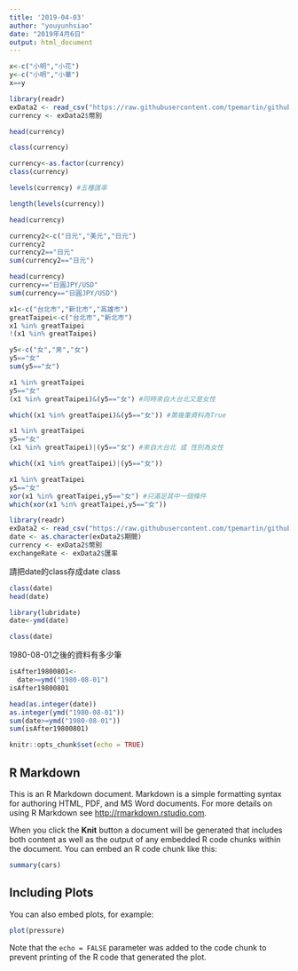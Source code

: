 ```yaml
---
title: '2019-04-03'
author: "youyunhsiao"
date: "2019年4月6日"
output: html_document
---
```

```r
x<-c("小明","小花")
y<-c("小明","小華")
x==y
```
```r
library(readr)
exData2 <- read_csv("https://raw.githubusercontent.com/tpemartin/github-data/master/exData2.csv")
currency <- exData2$幣別
```

```r
head(currency)
```

```r
class(currency)
```

```r
currency<-as.factor(currency)
class(currency)
```

```r
levels(currency) #五種匯率
```

```r
length(levels(currency))
```

```r
head(currency)
```

```r
currency2<-c("日元","美元","日元")
currency2
currency2=="日元"
sum(currency2=="日元")
```

```r
head(currency)
currency=="日圓JPY/USD"
sum(currency=="日圓JPY/USD")
```

```r
x1<-c("台北市","新北市","高雄市")
greatTaipei<-c("台北市","新北市")
x1 %in% greatTaipei
!(x1 %in% greatTaipei)
```

```r
y5<-c("女","男","女")
y5=="女"
sum(y5=="女")
```
```r
x1 %in% greatTaipei
y5=="女"
(x1 %in% greatTaipei)&(y5=="女") #同時來自大台北又是女性
```

```r
which((x1 %in% greatTaipei)&(y5=="女")) #第幾筆資料為True
```

```r
x1 %in% greatTaipei
y5=="女"
(x1 %in% greatTaipei)|(y5=="女") #來自大台北 或 性別為女性
```

```r
which((x1 %in% greatTaipei)|(y5=="女"))
```

```r
x1 %in% greatTaipei
y5=="女"
xor(x1 %in% greatTaipei,y5=="女") #只滿足其中一個條件
which(xor(x1 %in% greatTaipei,y5=="女"))
```

```r
library(readr)
exData2 <- read_csv("https://raw.githubusercontent.com/tpemartin/github-data/master/exData2.csv")
date <- as.character(exData2$期間)
currency <- exData2$幣別
exchangeRate <- exData2$匯率
```
請把date的class存成date class
```r
class(date)
head(date)
```

```r
library(lubridate)
date<-ymd(date)
```

```r
class(date)
```
1980-08-01之後的資料有多少筆
```r
isAfter19800801<-
  date>=ymd("1980-08-01")
isAfter19800801
```

```r
head(as.integer(date))
as.integer(ymd("1980-08-01"))
sum(date>=ymd("1980-08-01"))
sum(isAfter19800801)
```

```r
knitr::opts_chunk$set(echo = TRUE)
```

## R Markdown

This is an R Markdown document. Markdown is a simple formatting syntax for authoring HTML, PDF, and MS Word documents. For more details on using R Markdown see <http://rmarkdown.rstudio.com>.

When you click the **Knit** button a document will be generated that includes both content as well as the output of any embedded R code chunks within the document. You can embed an R code chunk like this:

```r
summary(cars)
```

## Including Plots

You can also embed plots, for example:

```r
plot(pressure)
```

Note that the `echo = FALSE` parameter was added to the code chunk to prevent printing of the R code that generated the plot.
